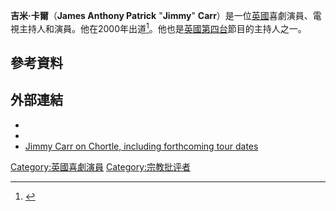 {{Infobox comedian
|name = Jimmy Carr
|image =Jimmy Carr, 2015-04-13 3 (crop).jpg
|image_size = 220px
|caption = 
|pseudonym =
|birth_name = James Anthony Patrick Carr
|birth_date = {{Birth date and age|df=yes|1972|9|15}}
|birth_place = 英國米德塞克斯豪恩斯洛
|medium = 獨角喜劇，電視
|active = 2000–現在
|domesticpartner =Karoline Copping<br>(2001–現在)
|website = {{URL|jimmycarr.com}}
|genre = [[黑色喜劇|黑色喜劇]]<ref>{{cite news|title=Jimmy Carr: 'I thought my Paralympics joke was totally acceptable'|author=Moss, Stephen|publisher=[[The_Guardian|The Guardian]]|url=http://www.theguardian.com/culture/2009/nov/05/jimmy-carr-paralympics-joke|accessdate=2016-03-15|archive-date=2019-10-18|archive-url=https://web.archive.org/web/20191018172452/https://www.theguardian.com/culture/2009/nov/05/jimmy-carr-paralympics-joke|dead-url=no}}</ref> [[satire|satire]]
|subject = 
}}
'''吉米·卡爾'''（'''James Anthony Patrick''' "'''Jimmy'''" '''Carr'''）是一位[[英國|英國]]喜劇演員、電視主持人和演員。他在2000年出道<ref name=autogenerated1>{{cite news |url=http://www.bbc.co.uk/news/entertainment-arts-18532886 |title=Profile: Jimmy Carr |publisher=BBC News |date=21 June 2012 |accessdate=20 May 2013 |archive-date=2020-09-06 |archive-url=https://web.archive.org/web/20200906104943/https://www.bbc.co.uk/news/entertainment-arts-18532886 |dead-url=no }}</ref>。他也是[[英國第四台|英國第四台]]節目的主持人之一。
==參考資料==
{{Reflist}}
==外部連結==
{{Wikiquote}}
{{portal|Comedy}}
* {{Official website|http://www.jimmycarr.com/}}
* {{IMDb name|id=0139743|name=Jimmy Carr}}
* [http://www.chortle.co.uk/comics/j/261/jimmy_carr/ Jimmy Carr on Chortle, including forthcoming tour dates] {{Wayback|url=http://www.chortle.co.uk/comics/j/261/jimmy_carr/ |date=20210218153556 }}
[[Category:英國喜劇演員|Category:英國喜劇演員]]
[[Category:宗教批评者|Category:宗教批评者]]